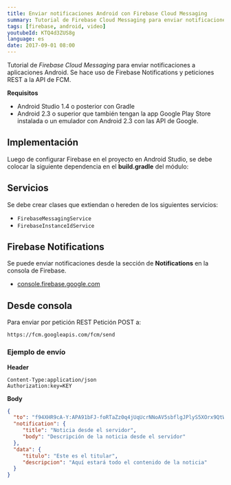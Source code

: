 ```yaml
---
title: Enviar notificaciones Android con Firebase Cloud Messaging
summary: Tutorial de Firebase Cloud Messaging para enviar notificaciones a aplicaciones Android.
tags: [firebase, android, video]
youtubeId: KTQ4d3ZUS8g
language: es
date: 2017-09-01 08:00
---
```


Tutorial de _Firebase Cloud Messaging_ para enviar notificaciones a aplicaciones Android. Se hace uso de Firebase Notifications y peticiones REST a la API de FCM.

<YouTube videoId="KTQ4d3ZUS8g" />

__Requisitos__

* Android Studio 1.4 o posterior con Gradle
* Android 2.3 o superior que también tengan la app Google Play Store instalada o un emulador con Android 2.3 con las API de Google.

## Implementación

Luego de configurar Firebase en el proyecto en Android Studio, se debe colocar la siguiente dependencia en el **build.gradle** del módulo:

## Servicios
Se debe crear clases que extiendan o hereden de los siguientes servicios:

* `FirebaseMessagingService`
* `FirebaseInstanceIdService`

## Firebase Notifications

Se puede enviar notificaciones desde la sección de **Notifications** en la consola de Firebase.

* [console.firebase.google.com](https://console.firebase.google.com/)

## Desde consola

Para enviar por petición REST Petición POST a:

```http
https://fcm.googleapis.com/fcm/send
```

### Ejemplo de envío

__Header__

```http
Content-Type:application/json
Authorization:key=KEY
```

__Body__

```json
{
  "to": "f94XHR9cA-Y:APA91bFJ-foRTaZz0q4jUqUcrNNoAV5sbflgJPlyS5XOrx9QtWWlPdzQfhAhLMgL5_kAVxBUcbfboyErEZ4vMVPKVpzsHfp0yAOJGHlyRMURbOLJrj1da1PC8kuHtdi8lMvnpVE6eVS2",
  "notification": {
     "title": "Noticia desde el servidor",
     "body": "Descripción de la noticia desde el servidor"
  },
  "data": {
     "titulo": "Este es el titular",
     "descripcion": "Aquí estará todo el contenido de la noticia"
  }
}
```

<GitHub repo="EjemploFCM" />
